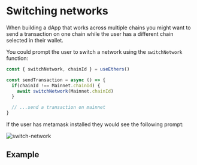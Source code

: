 # Switching networks

When building a dApp that works across multiple chains you might want to send a transaction on one chain while the user has a different chain selected in their wallet.

You could prompt the user to switch a network using the `switchNetwork` function:

```typescript
const { switchNetwork, chainId } = useEthers()

const sendTransaction = async () => {
  if(chainId !== Mainnet.chainId) {
    await switchNetwork(Mainnet.chainId)
  }

  // ...send a transaction on mainnet
}
```

If the user has metamask installed they would see the following prompt:

![switch-network](../../images/metamask-switch-network.png)

## Example


<ExampleContainer example={SwitchingNetworks}/>
